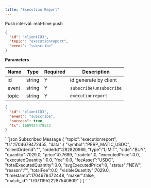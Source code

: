 ```yaml
---
title: "Execution Report"
---
```


Push interval: real-time push

```json
{
  "id": "clientID3",
  "topic": "executionreport",
  "event": "subscribe"
}
```

**Parameters**

| Name  | Type   | Required | Description               |
| ----- | ------ | -------- | ------------------------- |
| id    | string | Y        | id generate by client     |
| event | string | Y        | `subscribe`/`unsubscribe` |
| topic | string | Y        | `executionreport`         |

<RequestExample>

```json Response
{
  "id": "clientID3",
  "event": "subscribe",
  "success": true,
  "ts": 1609924478533
}
```

</RequestExample>
<ResponseExample>
```json Subscribed Message
{
   "topic":"executionreport",
   "ts":1704679472455,
   "data":{
      "symbol":"PERP_MATIC_USDC",
      "clientOrderId":"",
      "orderId":292820969,
      "type":"LIMIT",
      "side":"BUY",
      "quantity":7029.0,
      "price":0.7699,
      "tradeId":0,
      "executedPrice":0.0,
      "executedQuantity":0.0,
      "fee":0.0,
      "feeAsset":"USDC",
      "totalExecutedQuantity":0.0,
      "avgExecutedPrice":0,
      "status":"NEW",
      "reason":"",
      "totalFee":0.0,
      "visibleQuantity":7029.0,
      "timestamp":1704679472448,
      "maker":false,
      "match_id":"1707119522287540609"
   }
}
```
</ResponseExample>

